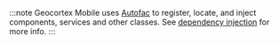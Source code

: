 :::note
Geocortex Mobile uses [Autofac](https://autofaccn.readthedocs.io/en/latest/index.html) to register, locate, and inject components, services and other classes. See [dependency injection](../mobile/sdk-dependency-injection.mdx) for more info.
:::
